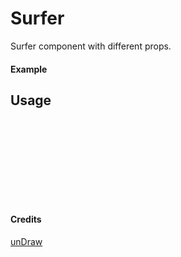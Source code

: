 
<Meta of={Surfer} title="unDraw/Surfer" />

# Surfer

Surfer component with different props.

#### Example

<Canvas of={Surfer.Primary} />

## Usage

```ts
import { Surfer } from "yadl-ui";

const Example = () => {
  return (
      <Surfer />
  );
};

export default Example;
```

#### Credits
[unDraw](https://undraw.co/illustrations)
